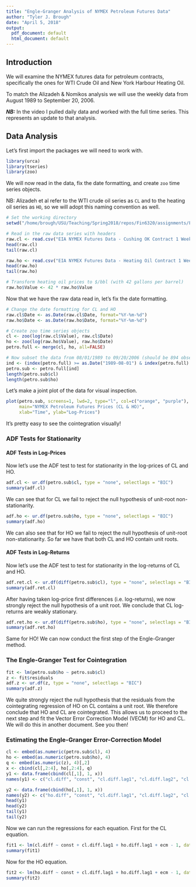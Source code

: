 ```yaml
---
title: "Engle-Granger Analysis of NYMEX Petroleum Futures Data"
author: "Tyler J. Brough"
date: "April 5, 2018"
output:
  pdf_document: default
  html_document: default
---
```


## Introduction 

We will examine the NYMEX futures data for petroleum contracts, specifically the ones for WTI Crude Oil and New York Harbour Heating Oil. 

To match the Alizadeh & Nomikos analysis we will use the weekly data from August 1989 to September 20, 2006. 

***NB:*** In the video I pulled daily data and worked with the full time series. This represents an update to that analysis. 

## Data Analysis

Let's first import the packages we will need to work with. 

```r
library(urca)
library(tseries)
library(zoo)
```

We will now read in the data, fix the date formatting, and create `zoo` time series objects. 

NB: Alizadeh et al refer to the WTI crude oil series as `CL` and to the heating oil series as `HO`, so we will adopt this naming convention as well.

```r
# Set the working directory
setwd("/home/brough/USU/Teaching/Spring2018/repos/Fin6320/assignments/Final Project")

# Read in the raw data series with headers
raw.cl <- read.csv("EIA NYMEX Futures Data - Cushing OK Contract 1 Weekly (WTI Crude Oil).csv", header=TRUE)
head(raw.cl)
tail(raw.cl)

raw.ho <- read.csv("EIA NYMEX Futures Data - Heating Oil Contract 1 Weekly (NYMEX Heating Oil).csv", header=TRUE)
head(raw.ho)
tail(raw.ho)

# Transform heating oil prices to $/bbl (with 42 gallons per barrel)
raw.ho$Value <- 42 * raw.ho$Value
```

Now that we have the raw data read in, let's fix the date formatting. 

```r
# Change the date formatting for CL and HO
raw.cl$Date <- as.Date(raw.cl$Date, format="%Y-%m-%d")
raw.ho$Date <- as.Date(raw.ho$Date, format="%Y-%m-%d")

# Create zoo time series objects
cl <- zoo(log(raw.cl$Value), raw.cl$Date)
ho <- zoo(log(raw.ho$Value), raw.ho$Date)
petro.full <- merge(cl, ho, all=FALSE)

# Now subset the data from 08/01/1989 to 09/20/2006 (should be 894 observations)
ind <- (index(petro.full) >= as.Date("1989-08-01") & index(petro.full) <= as.Date("2006-09-20"))
petro.sub <- petro.full[ind]
length(petro.sub$cl)
length(petro.sub$ho)
```

Let's make a joint plot of the data for visual inspection.

```r
plot(petro.sub, screens=1, lwd=2, type="l", col=c("orange", "purple"),
     main="NYMEX Petroleum Futures Prices (CL & HO)",
     xlab="Time", ylab="Log-Prices")
```

It's pretty easy to see the cointegration visually!

### ADF Tests for Stationarity 

#### ADF Tests in Log-Prices

Now let's use the ADF test to test for stationarity in the log-prices of CL and HO.

```r
adf.cl <- ur.df(petro.sub$cl, type = "none", selectlags = "BIC")
summary(adf.cl)
```

We can see that for CL we fail to reject the null hypothesis of unit-root non-stationarity. 


```r
adf.ho <- ur.df(petro.sub$ho, type = "none", selectlags = "BIC")
summary(adf.ho)
```

We can also see that for HO we fail to reject the null hypothesis of unit-root non-stationarity. So far we have that both CL and HO contain unit roots.


#### ADF Tests in Log-Returns

Now let's use the ADF test to test for stationarity in the log-returns of CL and HO.

```r
adf.ret.cl <- ur.df(diff(petro.sub$cl), type = "none", selectlags = "BIC")
summary(adf.ret.cl)
```

After having taken log-price first differences (i.e. log-returns), we now strongly reject the null hypothesis of a unit root. We conclude that CL log-returns are weakly stationary. 


```r
adf.ret.ho <- ur.df(diff(petro.sub$ho), type = "none", selectlags = "BIC")
summary(adf.ret.ho)
```

Same for HO! We can now conduct the first step of the Engle-Granger method.

### The Engle-Granger Test for Cointegration

```r
fit <- lm(petro.sub$ho ~ petro.sub$cl)
z <- fit$residuals
adf.z <- ur.df(z, type = "none", selectlags = "BIC")
summary(adf.z)
```

We quite strongly reject the null hypothesis that the residuals from the cointegrating regression of HO on CL contains a unit root. We therefore conclude that HO and CL are cointegrated. This allows us to proceed to the next step and fit the Vector Error Correction Model (VECM) for HO and CL. We will do this  in another document. See you then!


### Estimating the Engle-Granger Error-Correction Model

```r
cl <- embed(as.numeric(petro.sub$cl), 4)
ho <- embed(as.numeric(petro.sub$ho), 4)
q <- embed(as.numeric(z), 4)[,2]
x <- cbind(cl[,2:4], ho[,2:4], q)
y1 <- data.frame(cbind(cl[,1], 1, x))
names(y1) <- c("cl.diff", "const", "cl.diff.lag1", "cl.diff.lag2", "cl.diff.lag3", "ho.diff.lag1", "ho.diff.lag2", "ho.diff.lag3", "ecm")

y2 <- data.frame(cbind(ho[,1], 1, x))
names(y2) <- c("ho.diff", "const", "cl.diff.lag1", "cl.diff.lag2", "cl.diff.lag3", "ho.diff.lag1", "ho.diff.lag2", "ho.diff.lag3", "ecm")
head(y1)
head(y2)
tail(y1)
tail(y2)
```


Now we can run the regressions for each equation. First for the CL equation. 


```r
fit1 <- lm(cl.diff ~ const + cl.diff.lag1 + ho.diff.lag1 + ecm - 1, data = y1)
summary(fit1)
```

Now for the HO equation.

```r
fit2 <- lm(ho.diff ~ const + cl.diff.lag1 + ho.diff.lag1 + ecm - 1, data = y2)
summary(fit2)
```